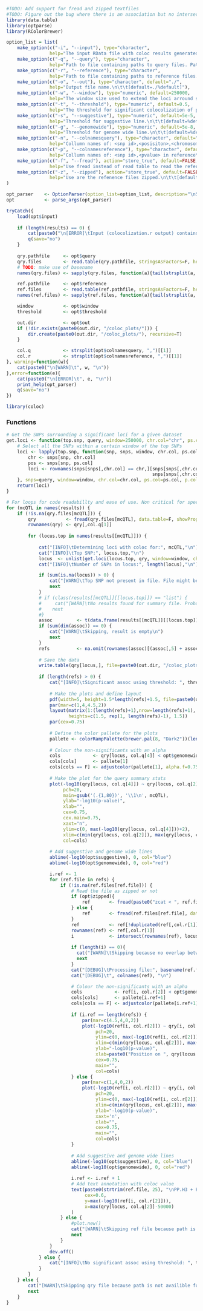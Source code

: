 ```r
#TODO: Add support for fread and zipped textfiles
#TODO: Figure out the bug where there is an association but no intersection between SNPs
library(data.table)
library(optparse)
library(RColorBrewer)

option_list = list(
    make_option(c("-i", "--input"), type="character",
                help="The input RData file with coloc results generated by Colocolization.r"),
    make_option(c("-q", "--query"), type="character",
                help="Path to file containing paths to query files. Paths should be separated by a newline char."),
    make_option(c("-r", "--reference"), type="character",
                help="Path to file containing paths to reference files. Paths should be separated by a newline char."),
    make_option(c("-o", "--out"), type="character", default="./",
                help="Output file name.\n\t\t[default=./%default]"),
    make_option(c("-w", "--window"), type="numeric", default=250000,
                help="The window size used to extend the loci arround significant SNPs.\n\t\t[default=%default]"),
    make_option(c("-t", "--threshold"), type="numeric", default=0.5,
                help="The threshold for significant colocolization of ppH3 + ppH4.\n\t\t[default=%default]"),
    make_option(c("-s", "--suggestive"), type="numeric", default=5e-5,
                help="Threshold for suggestive line.\n\t\t[default=%default]"),
    make_option(c("-g", "--genomewide"), type="numeric", default=5e-8,
                help="Threshold for genome wide line.\n\t\t[default=%default]"),
    make_option(c("-n", "--colnamesquery"), type="character", default="rs,ps,chr,p_wald",
                help="Collumn names of: <snp id>,<posisiton>,<chromosome>,<pvalue> in query\n\t\t[default=%default]"),
    make_option(c("-p", "--colnamesreference"), type="character", default="rs,P",
                help="Collumn names of: <snp id>,<pvalue> in reference\n\t\t[default=%default]"),
    make_option(c("-f", "--fread"), action="store_true", default=FALSE,
                help="Use fread instead of read table to read the reference files.\n\t\t[default=%default]"),
    make_option(c("-z", "--zipped"), action="store_true", default=FALSE,
                help="Use are the refenence files zipped.\n\t\t[default=%default]")
)

opt_parser    <- OptionParser(option_list=option_list, description="\nScript for running the post proccessing of the coloc results. Generates a stacked manhattan plot for all loci of interest. ")
opt           <- parse_args(opt_parser)

tryCatch({
    load(opt$input)
    
    if (length(results) == 0) {
        cat(paste0("\n[ERROR]\tInput (colocolization.r output) contains no data. Exiting \n"))
        q(save="no")
    }
    
    qry.pathfile     <- opt$query
    qry.files        <- read.table(qry.pathfile, stringsAsFactors=F, header=F, sep=";")[,1]
    # TODO: make use of basename
    names(qry.files) <- sapply(qry.files, function(a){tail(strsplit(a, "/")[[1]], n=1)})

    ref.pathfile     <- opt$reference
    ref.files        <- read.table(ref.pathfile, stringsAsFactors=F, header=F, sep=";")[,1]
    names(ref.files) <- sapply(ref.files, function(a){tail(strsplit(a, "/")[[1]], n=1)})

    window           <- opt$window
    threshold        <- opt$threshold

    out.dir          <- opt$out
    if (!dir.exists(paste0(out.dir, "/coloc_plots/"))) {
        dir.create(paste0(out.dir, "/coloc_plots/"), recursive=T)
    }

    col.q            <- strsplit(opt$colnamesquery, ",")[[1]]
    col.r            <- strsplit(opt$colnamesreference, ",")[[1]]
}, warning=function(w){
    cat(paste0("\n[WARN]\t", w, "\n"))
},error=function(e){
    cat(paste0("\n[ERROR]\t", e, "\n"))
    print_help(opt_parser)
    q(save="no")
})

library(coloc)
```

### Functions
```r
# Get the SNPs surrounding a significant loci for a given dataset
get.loci <- function(top.snp, query, window=250000, chr.col="chr", ps.col="ps", p.col="p_wald"){
    # Select all the SNPs within a certain window of the top SNPs
    loci <- lapply(top.snp, function(snp, snps, window, chr.col, ps.col, p.col){
        chr <- snps[snp, chr.col]
        pos <- snps[snp, ps.col]
        loci <- rownames(snps[snps[,chr.col] == chr,][snps[snps[,chr.col] == chr ,ps.col] > pos - window &
                                                      snps[snps[,chr.col] == chr ,ps.col] < pos + window,])
    }, snps=query, window=window, chr.col=chr.col, ps.col=ps.col, p.col=p.col)
    return(loci)
}

```

```r
# For loops for code readabillty and ease of use. Non critical for speed
for (mcQTL in names(results)) {
    if (!is.na(qry.files[mcQTL])) {
        qry           <- fread(qry.files[mcQTL], data.table=F, showProgress=F)
        rownames(qry) <- qry[,col.q[1]]
        
        for (locus.top in names(results[[mcQTL]])) {
            
            cat("[INFO]\tDetermining loci with coloc for:", mcQTL,"\n")
            cat("[INFO]\tTop SNP:", locus.top,"\n")
            locus  <- unlist(get.loci(locus.top, qry, window=window, chr.col=col.q[3], ps.col=col.q[2], p.col=col.q[4]))
            cat("[INFO]\tNumber of SNPs in locus:", length(locus),"\n")

            if (sum(is.na(locus)) > 0) {
                cat("[WARN]\tTop SNP not present in file. File might be incomplete.", mcQTL)
                next
            }
            # if (class(results[[mcQTL]][[locus.top]]) == "list") {
            #     cat("[WARN]\tNo results found for summary file. Probable reason: no overlapping snps. Skipping file")
            #    next
            #}
            assoc         <- t(data.frame(results[[mcQTL]][[locus.top]]))
            if (sum(dim(assoc)) == 0) {
                cat("[WARN]\tSkipping, result is empty\n")
                next
            }
            refs          <- na.omit(rownames(assoc)[(assoc[,5] + assoc[,6]) > threshold])
            
            # Save the data 
            write.table(qry[locus,], file=paste0(out.dir, "/coloc_plots/", locus.top, "_window", window, "_", mcQTL), quote=F)
            
            if (length(refs) > 0) {
                cat("[INFO]\tSignificant assoc using threshold: ", threshold, " in locus: ", locus.top, "\n")
                
                # Make the plots and define layout
                pdf(width=5, height=1.5*length(refs)+1.5, file=paste0(out.dir,"/coloc_plots/", locus.top, "_", mcQTL ,".pdf"))
                par(mar=c(1,4,4.5,2))
                layout(matrix(1:(length(refs)+1),nrow=length(refs)+1),
                       heights=c(1.5, rep(1, length(refs)-1), 1.5))
                par(cex=0.75)
                
                # Define the color pallete for the plots
                pallete <- colorRampPalette(brewer.pal(8, "Dark2"))(length(refs)+1)
                
                # Colour the non-significants with an alpha
                cols            <- qry[locus, col.q[4]] < opt$genomewide
                cols[cols]      <- pallete[1]
                cols[cols == F] <- adjustcolor(pallete[1], alpha.f=0.75)
                
                # Make the plot for the query summary stats
                plot(-log10(qry[locus, col.q[4]]) ~ qry[locus, col.q[2]],
                     pch=20,
                     main=gsub('(.{1,80})', '\\1\n', mcQTL),
                     ylab="-log10(p-value)",
                     xlab="",
                     cex=0.75,
                     cex.main=0.75,
                     xaxt="n",
                     ylim=c(0, max(-log10(qry[locus, col.q[4]]))+2),
                     xlim=c(min(qry[locus, col.q[2]]), max(qry[locus, col.q[2]])),
                     col=cols)
                
                # Add suggestive and genome wide lines
                abline(-log10(opt$suggestive), 0, col="blue")
                abline(-log10(opt$genomewide), 0, col="red")

                i.ref <- 1
                for (ref.file in refs) {
                    if (!is.na(ref.files[ref.file])) {
                        # Read the file as zipped or not
                        if (opt$zipped){
                            ref       <- fread(paste0("zcat < ", ref.files[ref.file]), data.table=F, header=T,stringsAsFactors=F, verbose=F, showProgress=F)
                        } else {
                            ref       <- fread(ref.files[ref.file], data.table=F, header=T, stringsAsFactors=F, verbose=F, showProgress=F)
                        }
                        ref           <- ref[!duplicated(ref[,col.r[1]]), ]
                        rownames(ref) <- ref[,col.r[1]]
                        i             <- intersect(rownames(ref), locus)
                        
                        if (length(i) == 0){
                          cat("[WARN]\tSkipping because no overlap between RS numbers\n")
                          next
                        }
                        cat("[DEBUG]\tProcessing file:", basename(ref.file),"\n")
                        cat("[DEBUG]\t", colnames(ref), "\n")

                        # Colour the non-significants with an alpha
                        cols            <- ref[i, col.r[2]] < opt$genomewide
                        cols[cols]      <- pallete[i.ref+1]
                        cols[cols == F] <- adjustcolor(pallete[i.ref+1], alpha.f=0.5)
                        
                        if (i.ref == length(refs)) {
                            par(mar=c(4.5,4,0,2))
                            plot(-log10(ref[i, col.r[2]]) ~ qry[i, col.q[2]],
                                 pch=20,
                                 ylim=c(0, max(-log10(ref[i, col.r[2]]))+2),
                                 xlim=c(min(qry[locus, col.q[2]]), max(qry[locus, col.q[2]])),
                                 ylab="-log10(p-value)",
                                 xlab=paste0("Position on ", qry[locus.top, col.q[3]]),
                                 cex=0.75,
                                 main="",
                                 col=cols)
                        } else {
                            par(mar=c(1,4,0,2))
                            plot(-log10(ref[i, col.r[2]]) ~ qry[i, col.q[2]],
                                 pch=20,
                                 ylim=c(0, max(-log10(ref[i, col.r[2]]))+2),
                                 xlim=c(min(qry[locus, col.q[2]]), max(qry[locus, col.q[2]])),
                                 ylab="-log10(p-value)",
                                 xaxt='n',
                                 xlab="",
                                 cex=0.75,
                                 main="",
                                 col=cols)  
                        }
                        
                        # Add suggestive and genome wide lines
                        abline(-log10(opt$suggestive), 0, col="blue")
                        abline(-log10(opt$genomewide), 0, col="red")
                        
                        i.ref <- i.ref + 1
                        # Add text annotation with coloc value
                        text(paste0(strtrim(ref.file, 25), "\nPP.H3 + PP.H4: ", round(assoc[ref.file, 5] + assoc[ref.file, 6], 2)),
                             cex=0.6,
                             y=max(-log10(ref[i, col.r[2]])),
                             x=max(qry[locus, col.q[2]]-50000)
                        )
                    } else {
                        #plot.new()
                        cat("[WARN]\tSkipping ref file because path is not availible for: ", ref.file, "\n")
                        next
                    }
                }
                dev.off()
            } else {
                cat("[INFO]\tNo significant assoc using threshold: ", threshold, " in locus: ", locus.top, "\n")
            }
        }
    } else {
        cat("[WARN]\tSkipping qry file because path is not availible for: ", mcQTL, "\n")
        next
    }
}
```

